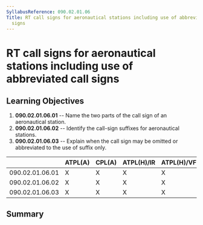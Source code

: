 ```yaml
---
SyllabusReference: 090.02.01.06
Title: RT call signs for aeronautical stations including use of abbreviated call
  signs
---
```


# RT call signs for aeronautical stations including use of abbreviated call signs

## Learning Objectives

1.  **090.02.01.06.01** -- Name the two parts of the call sign of an aeronautical
    station.
2.  **090.02.01.06.02** -- Identify the call-sign suffixes for aeronautical
    stations.
3.  **090.02.01.06.03** -- Explain when the call sign may be omitted or
    abbreviated to the use of suffix only.

|                 | ATPL(A) | CPL(A) | ATPL(H)/IR | ATPL(H)/VFR | CPL(H) | IR  | CBIR(A) |
| --------------- | ------- | ------ | ---------- | ----------- | ------ | --- | ------- |
| 090.02.01.06.01 | X       | X      | X          | X           | X      | X   | X       |
| 090.02.01.06.02 | X       | X      | X          | X           | X      | X   | X       |
| 090.02.01.06.03 | X       | X      | X          | X           | X      | X   | X       |

## Summary
